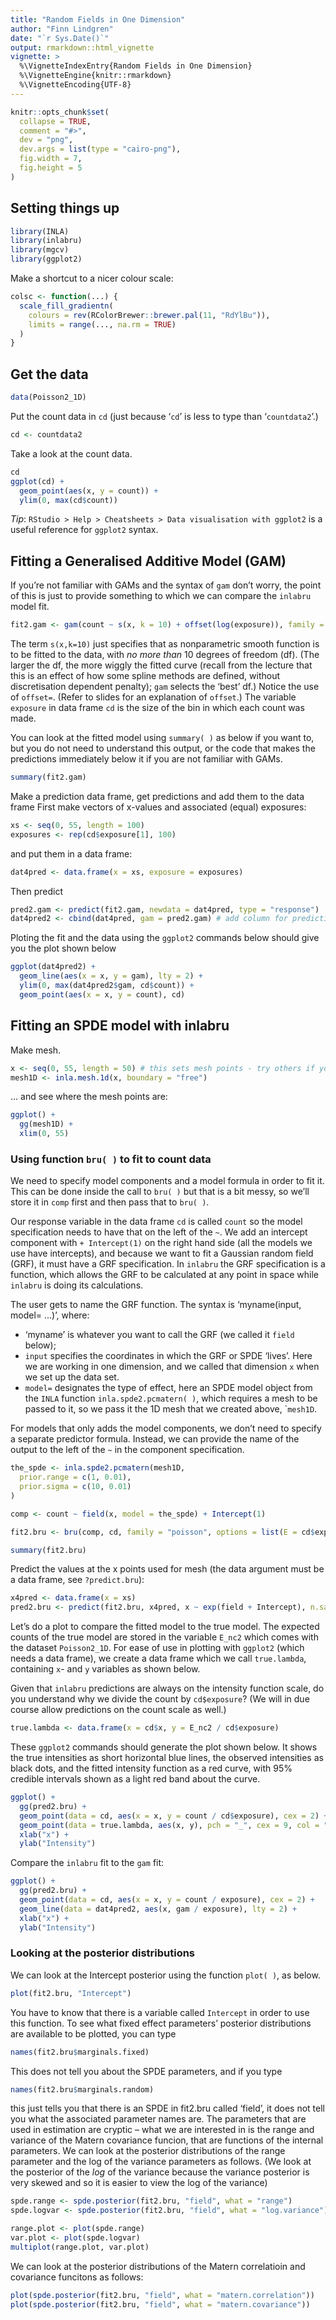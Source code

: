 ```yaml
---
title: "Random Fields in One Dimension"
author: "Finn Lindgren"
date: "`r Sys.Date()`"
output: rmarkdown::html_vignette
vignette: >
  %\VignetteIndexEntry{Random Fields in One Dimension}
  %\VignetteEngine{knitr::rmarkdown}
  %\VignetteEncoding{UTF-8}
---
```


```r
knitr::opts_chunk$set(
  collapse = TRUE,
  comment = "#>",
  dev = "png",
  dev.args = list(type = "cairo-png"),
  fig.width = 7,
  fig.height = 5
)
```


Setting things up
----------------

```r
library(INLA)
library(inlabru)
library(mgcv)
library(ggplot2)
```

Make a shortcut to a nicer colour scale:
```r
colsc <- function(...) {
  scale_fill_gradientn(
    colours = rev(RColorBrewer::brewer.pal(11, "RdYlBu")),
    limits = range(..., na.rm = TRUE)
  )
}
```


Get the data
-----------------------------------

```r
data(Poisson2_1D)
```

Put the count data in `cd` (just because '`cd`' is less to type than '`countdata2`'.)

```r
cd <- countdata2
```

Take a look at the count data.


```r
cd
ggplot(cd) +
  geom_point(aes(x, y = count)) +
  ylim(0, max(cd$count))
```

_Tip_: `RStudio > Help > Cheatsheets > Data visualisation with ggplot2` is a useful 
reference for `ggplot2` syntax.

Fitting a Generalised Additive Model (GAM)
-----------------------------------
If you're not familiar with GAMs and the syntax of `gam` don't worry, the point of 
this is just to provide something to which we can compare the `inlabru` model fit.


```r
fit2.gam <- gam(count ~ s(x, k = 10) + offset(log(exposure)), family = poisson(), data = cd)
```

The term `s(x,k=10)` just specifies that as nonparametric smooth function is to be 
fitted to the data, with _no more than_ 10 degrees of freedom (df). (The larger 
the df, the more wiggly the fitted curve (recall from the lecture that this is an effect
of how some spline methods are defined, without discretisation dependent penalty); `gam` selects the 'best' df.)  Notice the 
use of `offset=`. (Refer to slides for an explanation of `offset`.) The variable
`exposure` in data frame `cd` is the size of the bin in which each count was made. 

You can look at the fitted model using `summary( )` as below if you want to, but 
you do not need to understand this output, or the code that makes the predictions 
immediately below it if you are not familiar with GAMs.


```r
summary(fit2.gam)
```

Make a prediction data frame, get predictions and add them to the data frame
First make vectors of x-values and associated (equal) exposures:

```r
xs <- seq(0, 55, length = 100)
exposures <- rep(cd$exposure[1], 100)
```

and put them in a data frame:

```r
dat4pred <- data.frame(x = xs, exposure = exposures)
```

Then predict 

```r
pred2.gam <- predict(fit2.gam, newdata = dat4pred, type = "response")
dat4pred2 <- cbind(dat4pred, gam = pred2.gam) # add column for prediction in data frame
```

Ploting the fit and the data using the `ggplot2` commands below should give you the 
plot shown below

```r
ggplot(dat4pred2) +
  geom_line(aes(x = x, y = gam), lty = 2) +
  ylim(0, max(dat4pred2$gam, cd$count)) +
  geom_point(aes(x = x, y = count), cd)
```

Fitting an SPDE model with inlabru
-----------------------------------
Make mesh.

```r
x <- seq(0, 55, length = 50) # this sets mesh points - try others if you like
mesh1D <- inla.mesh.1d(x, boundary = "free")
```

... and see where the mesh points are:


```r
ggplot() +
  gg(mesh1D) +
  xlim(0, 55)
```

### Using function `bru( )` to fit to count data
We need to specify model components and a model formula in order to fit it.
This can be done inside the call
to `bru( )` but that is a bit messy, so we'll store it in `comp` first and then pass
that to `bru( )`.

Our response variable in the data frame `cd` is called `count` so the model specification
needs to have that on the left of the `~`. We add an intercept component with
`+ Intercept(1)` on the right hand side (all the 
models we use have intercepts), and because we want to fit a Gaussian random field (GRF),
it must have a GRF specification. In `inlabru` the GRF specification is a function, which 
allows the GRF to be calculated at any point in space while `inlabru` is doing its calculations. 

The user gets to name the GRF function. The syntax is 'myname(input, model= ...)',
where:

* 'myname' is whatever you want to call the GRF (we called it `field` below);
* `input` specifies the coordinates in which the GRF or SPDE 'lives'. Here we are working in one dimension, and we called that dimension `x` when we set up the data set.
* `model=` designates the type of effect, here an SPDE model object from the 
`INLA` function `inla.spde2.pcmatern( )`, which requires a mesh to be passed to it, so we 
pass it the 1D mesh that we created above, ``mesh1D`.

For models that only adds the model components, we don't need to specify a separate
predictor formula. Instead, we can provide the name of the output to the left of the `~` in the component specification.

```r
the_spde <- inla.spde2.pcmatern(mesh1D,
  prior.range = c(1, 0.01),
  prior.sigma = c(10, 0.01)
)

comp <- count ~ field(x, model = the_spde) + Intercept(1)

fit2.bru <- bru(comp, cd, family = "poisson", options = list(E = cd$exposure))

summary(fit2.bru)
```

Predict the values at the x points used for mesh
(the data argument must be a data frame, see `?predict.bru`):

```r
x4pred <- data.frame(x = xs)
pred2.bru <- predict(fit2.bru, x4pred, x ~ exp(field + Intercept), n.samples = 1000)
```

Let's do a plot to compare the fitted model to the true model. The expected counts 
of the true model are stored in the variable `E_nc2` which comes with the dataset 
`Poisson2_1D`. For ease of use in plotting with `ggplot2` (which needs a data frame),
we create a data frame which we call `true.lambda`, containing `x`- and `y` variables 
as shown below.

Given that `inlabru` predictions are always on the intensity function scale, do you 
understand why we divide the count by `cd$exposure`? (We will in due course allow 
predictions on the count scale as well.)


```r
true.lambda <- data.frame(x = cd$x, y = E_nc2 / cd$exposure)
```

These `ggplot2` commands should generate the plot shown below. It shows the true 
intensities as short horizontal blue lines, the observed intensities as black dots, 
and the fitted intensity function as a red curve, with 95% credible intervals 
shown as a light red band about the curve.

```r
ggplot() +
  gg(pred2.bru) +
  geom_point(data = cd, aes(x = x, y = count / cd$exposure), cex = 2) +
  geom_point(data = true.lambda, aes(x, y), pch = "_", cex = 9, col = "blue") +
  xlab("x") +
  ylab("Intensity")
```

Compare the `inlabru` fit to the `gam` fit:

```r
ggplot() +
  gg(pred2.bru) +
  geom_point(data = cd, aes(x = x, y = count / exposure), cex = 2) +
  geom_line(data = dat4pred2, aes(x, gam / exposure), lty = 2) +
  xlab("x") +
  ylab("Intensity")
```

### Looking at the posterior distributions
We can look at the Intercept posterior using the function 
`plot( )`, as below. 

```r
plot(fit2.bru, "Intercept")
```

You have to know that there is a variable called `Intercept` in order to use this 
function. To see what fixed effect parameters' posterior distributions are available 
to be plotted, you can type


```r
names(fit2.bru$marginals.fixed)
```

This does not tell you about the SPDE parameters, and if you type


```r
names(fit2.bru$marginals.random)
```

this just tells you that there is an SPDE in fit2.bru called 'field', it does not 
tell you what the associated parameter names are. The parameters that are used in 
estimation are cryptic -- what we are interested in is the 
range and variance of the Matern covariance funcion, that are functions of the
internal parameters.  We can look at the posterior distributions of the range parameter 
and the log of the variance parameters as follows. (We look at the 
posterior of the *log* of the variance because the variance posterior is very skewed 
and so it is easier to view the log of the variance)


```r
spde.range <- spde.posterior(fit2.bru, "field", what = "range")
spde.logvar <- spde.posterior(fit2.bru, "field", what = "log.variance")

range.plot <- plot(spde.range)
var.plot <- plot(spde.logvar)
multiplot(range.plot, var.plot)
```

We can look at the posterior distributions of the Matern correlatioin and covariance
funcitons as follows:


```r
plot(spde.posterior(fit2.bru, "field", what = "matern.correlation"))
plot(spde.posterior(fit2.bru, "field", what = "matern.covariance"))
```

